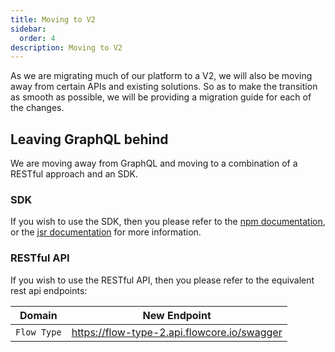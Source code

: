 ```yaml
---
title: Moving to V2
sidebar:
  order: 4
description: Moving to V2
---
```


As we are migrating much of our platform to a V2, we will also be moving away from certain APIs and existing solutions.
So as to make the transition as smooth as possible, we will be providing a migration guide for each of the changes.


## Leaving GraphQL behind
We are moving away from GraphQL and moving to a combination of a RESTful approach and an SDK.


### SDK
If you wish to use the SDK, then you please refer to the [npm documentation](https://www.npmjs.com/package/@flowcore/sdk), or the [jsr documentation](https://flowcore.github.io/jsr/) for more information.


### RESTful API
If you wish to use the RESTful API, then you please refer to the equivalent rest api endpoints:

|Domain|New Endpoint|
|---|---|
|`Flow Type`| https://flow-type-2.api.flowcore.io/swagger|
